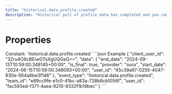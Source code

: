 ```yaml
---
title: "historical.data.profile.created"
description: "Historical pull of profile data has completed and you can now pull data for this resource."
---
```

# Properties
<ResponseField name="event_type" type="const string" required="true">
Constant: `historical.data.profile.created`
</ResponseField>
<ResponseField name="team_id" type="string" required="true">
</ResponseField>
<ResponseField name="user_id" type="string" required="true">
</ResponseField>
<ResponseField name="client_user_id" type="string" required="true">
</ResponseField>
<ResponseField name="data" type="HistoricalDataCreated" required="true">
<Expandable title="HistoricalDataCreated" defaultOpen="true">
<ResponseField name="user_id" type="string" required="true">
</ResponseField>
<ResponseField name="start_date" type="string" required="true">
</ResponseField>
<ResponseField name="end_date" type="string" required="true">
</ResponseField>
<ResponseField name="is_final" type="boolean" required="true">
</ResponseField>
<ResponseField name="provider" type="string" required="true">
</ResponseField>
</Expandable>
</ResponseField>
<ResponseExample>
```json Example
{
  "client_user_id": "3Zru4O8cBEiwGTsXgUQGaQ==",
  "data": {
    "end_date": "2024-09-13T10:59:00.348145+00:00",
    "is_final": true,
    "provider": "oura",
    "start_date": "2024-06-15T10:59:00.348093+00:00",
    "user_id": "45c39a97-0255-4047-830e-564a6be3f146"
  },
  "event_type": "historical.data.profile.created",
  "team_id": "e89cc9fe-e1c0-41bc-a83a-728b8cb1056f",
  "user_id": "fac593ed-f371-4aea-9210-9332f1b19bec"
}
```
</ResponseExample>
